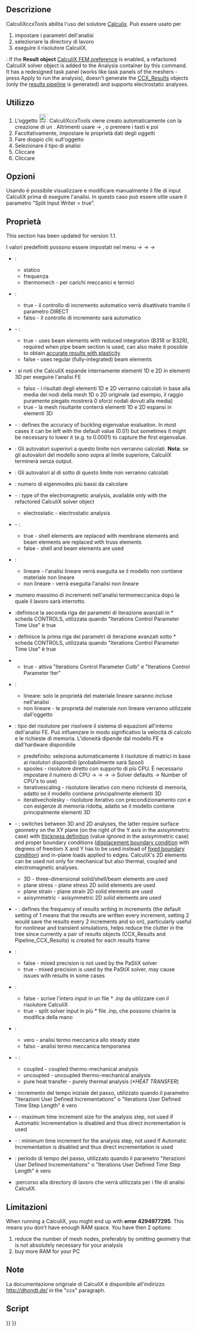 <languages/>

<div class="mw-translate-fuzzy">
{{Docnav/it|[[FEM_FemMesh2Mesh/it|Converti mesh FEM in mesh]]|[[FEM_SolverCalculiX/it|Solutore CalculiX]]|[[FEM_Workbench/it|FEM]]|IconL=FEM_FemMesh2Mesh.png|IconC=Workbench_FEM.svg|IconR=Fem_Solver.svg}}
</div>

<div class="mw-translate-fuzzy">
{{GuiCommand/it
|Name=FEM SolverCalculixCxxtools
|Name/it=FEM SolverCalculixCxxtools
|MenuLocation=Solve → Solutore CalculiX Standard
|Workbenches=[[FEM_Workbench/it|FEM]]
|Shortcut=
|SeeAlso=[[FEM_tutorial/it|FEM tutorial]]
}}
</div>

<span id="Description"></span>
==Descrizione==

<div class="mw-translate-fuzzy">
CalculiXccxTools abilita l'uso del solutore [https://en.wikipedia.org/wiki/Calculix Calculix]. Può essere usato per
# impostare i parametri dell'analisi
# selezionare la directory di lavoro
# eseguire il risolutore CalculiX.
</div>

{{Version|1.1}}: If the '''Result object''' [[FEM_Preferences#CalculiX|CalculiX FEM preference]] is enabled, a refactored CalculiX solver object is added to the Analysis container by this command. It has a redesigned task panel (works like task panels of the meshers - press Apply to run the analysis), doesn't generate the [[FEM_ResultShow|CCX_Results]] objects (only the [[FEM_PostPipelineFromResult|results pipeline]] is generated) and supports electrostatic analyses.

<span id="Usage"></span>
== Utilizzo ==

<div class="mw-translate-fuzzy">
# L'oggetto [[Image:FEM_Solver.png|24px]] CalculiXccxTools viene creato automaticamente con la creazione di un {{KEY|[[Image:FEM_Analysis.png|24px]] [[FEM_Analysis/it|Contenitore di analisi]]}}. Altrimenti usare {{KEY|Solve}} → {{KEY|Solver CalculiX Standard}} , o premere i tasti {{KEY|S}} e poi {{KEY|X}}
# Facoltativamente, impostare le proprietà dati degli oggetti {{KEY|[[Image:FEM_Solver.png|24px]] CalculiXccxTools}}
# Fare doppio clic sull'oggetto {{KEY|[[Image:FEM_Solver.png|24px]] CalculiXccxTools}}
# Selezionare il tipo di analisi
# Cliccare {{KEY|Write .inp file}}
# Cliccare {{KEY|Run CalculiX}}
</div>

<span id="Options"></span>
== Opzioni ==

<div class="mw-translate-fuzzy">
Usando {{KEY|Edit .inp file}} è possibile visualizzare e modificare manualmente il file di input CalculiX prima di eseguire l'analisi. In questo caso può essere utile usare il parametro "Split Input Writer = true".
</div>

<span id="Properties"></span>
== Proprietà ==

This section has been updated for version 1.1.

<div class="mw-translate-fuzzy">
I valori predefiniti possono essere impostati nel menu {{KEY|Modifica}} → {{KEY|Preferenze}} → {{KEY|FEM}} → {{KEY|CalculiX}}
</div>

<div class="mw-translate-fuzzy">
* {{PropertyData|Analysis Type}}:
** statico
** frequenza
** thermomech - per carichi meccanici e termici
</div>

<div class="mw-translate-fuzzy">
* {{PropertyData|Iterations User Defined Incrementations}}:
** true - il controllo di incremento automatico verrà disattivato tramite il parametro DIRECT
** falso - il controllo di incremento sarà automatico
</div>

* {{PropertyData|Beam Reduced Integration}} - {{Version|1.0}}:
** true - uses beam elements with reduced integration (B31R or B32R), required when pipe beam section is used, can also make it possible to obtain [https://forum.freecad.org/viewtopic.php?t=61233 accurate results with plasticity]
** false - uses regular (fully-integrated) beam elements

<div class="mw-translate-fuzzy">
* {{PropertyData|Beam Shell Result Output 3D}}: si noti che CalculiX espande internamente elementi 1D e 2D in elementi 3D per eseguire l'analisi FE
** falso - i risultati degli elementi 1D e 2D verranno calcolati in base alla media dei nodi della mesh 1D o 2D originale (ad esempio, il raggio puramente piegato mostrerà 0 sforzi nodali dovuti alla media)
** true - la mesh risultante conterrà elementi 1D e 2D espansi in elementi 3D
</div>

* {{PropertyData|Buckling Accuracy}} - {{Version|1.1}}: defines the accuracy of buckling eigenvalue evaluation. In most cases it can be left with the default value (0.01) but sometimes it might be necessary to lower it (e.g. to 0.0001) to capture the first eigenvalue.

* {{PropertyData|Eigenmode High Limit}}: Gli autovalori superiori a questo limite non verranno calcolati. '''Nota''': se gli autovalori del modello sono sopra al limite superiore, CalculiX terminerà senza output.

* {{PropertyData|Eigenmode Low Limit}}: Gli autovalori al di sotto di questo limite non verranno calcolati

* {{PropertyData|Eigenmodes Count}}: numero di eigenmodes più bassi da calcolare

* {{PropertyData|Electromagnetic Mode}} - {{Version|1.0}}: type of the electromagnetic analysis, available only with the refactored CalculiX solver object
** electrostatic - electrostatic analysis

* {{PropertyData|Exclude Bending Stiffness}} - {{Version|1.1}}:
** true - shell elements are replaced with membrane elements and beam elements are replaced with truss elements
** false - shell and beam elements are used

<div class="mw-translate-fuzzy">
* {{PropertyData|Geometric Nonlinearity}}:
** lineare - l'analisi lineare verrà eseguita se il modello non contiene materiale non lineare
** non lineare - verrà eseguita l'analisi non lineare
</div>

<div class="mw-translate-fuzzy">
* {{PropertyData|Iterations Thermo Mech Maximum}}:numero massimo di incrementi nell'analisi termomeccanica dopo la quale il lavoro sarà interrotto.
</div>

<div class="mw-translate-fuzzy">
* {{PropertyData|Iterations Control parameter Cutb}}:definisce la seconda riga dei parametri di iterazione avanzati in * scheda CONTROLS, utilizzata quando "Iterations Control Parameter Time Use" è true
</div>

<div class="mw-translate-fuzzy">
* {{PropertyData|Iterations Control Parameter Iter}}: definisce la prima riga dei parametri di iterazione avanzati sotto * scheda CONTROLS, utilizzata quando "Iterations Control Parameter Time Use" è true
</div>

<div class="mw-translate-fuzzy">
* {{PropertyData|Iterations Control Parameter Time Use}}
** true - attiva "Iterations Control Parameter Cutb" e "Iterations Control Parameter Iter"
</div>

<div class="mw-translate-fuzzy">
* {{PropertyData|Material Nonlinearity}}:
** lineare: solo le proprietà del materiale lineare saranno incluse nell'analisi
** non lineare - le proprietà del materiale non lineare verranno utilizzate dall'oggetto {{KEY|[[Image:FEM_MaterialMechanicalNonlinear.png|24px]] '''[[FEM_MaterialMechanicalNonlinear|Nonlinear mechanical material]]'''}}
</div>

<div class="mw-translate-fuzzy">
* {{PropertyData|Matrix Solver Type}}: tipo del risolutore per risolvere il sistema di equazioni all'interno dell'analisi FE. Può influenzare in modo significativo la velocità di calcolo e le richieste di memoria. L'idoneità dipende dal modello FE e dall'hardware disponibile
** predefinito: seleziona automaticamente il risolutore di matrici in base ai risolutori disponibili (probabilmente sarà Spool)
** spooles - risolutore diretto con supporto di più CPU. È necessario impostare il numero di CPU {{KEY|Edit}} → {{KEY|Preferences}} → {{KEY|FEM}} → {{KEY|CalculiX}} → Solver defaults → Number of CPU's to use)
** iterativescaling - risolutore iterativo con meno richieste di memoria, adatto se il modello contiene principalmente elementi 3D
** iterativecholesky - risolutore iterativo con precondizionamento con e con esigenze di memoria ridotta, adatto se il modello contiene principalmente elementi 3D
</div>

* {{PropertyData|Model Space}} - {{Version|1.0}}: switches between 3D and 2D analyses, the latter require surface geometry on the XY plane (on the right of the Y axis in the axisymmetric case) with [[FEM_ElementGeometry2D|thickness definition]] (value ignored in the axisymmetric case) and proper boundary conditions ([[FEM_ConstraintDisplacement|displacement boundary condition]] with degrees of freedom X and Y has to be used instead of [[FEM_ConstraintFixed|fixed boundary condition]]) and in-plane loads applied to edges. CalculiX's 2D elements can be used not only for mechanical but also thermal, coupled and electromagnetic analyses.
** 3D - three-dimensional solid/shell/beam elements are used
** plane stress - plane stress 2D solid elements are used
** plane strain - plane strain 2D solid elements are used
** axisymmetric - axisymmetric 2D solid elements are used

* {{PropertyData|Output Frequency}} - {{Version|1.0}}: defines the frequency of results writing in increments (the default setting of 1 means that the results are written every increment, setting 2 would save the results every 2 increments and so on), particularly useful for nonlinear and transient simulations, helps reduce the clutter in the tree since currently a pair of results objects (CCX_Results and Pipeline_CCX_Results) is created for each results frame

* {{PropertyData|Pastix Mixed Precision}}:
** false - mixed precision is not used by the PaStiX solver
** true - mixed precision is used by the PaStiX solver, may cause issues with results in some cases

<div class="mw-translate-fuzzy">
* {{PropertyData|Split Input Writer}}:
** false - scrive l'intero input in un file * .inp da utilizzare con il risolutore CalculiX
** true - split solver input in più * file .inp, che possono chiarire la modifica della mano
</div>

<div class="mw-translate-fuzzy">
* {{PropertyData|Thermo Mechanical Steady State}}:
** vero - analisi termo meccanica allo steady state
** falso - analisi termo meccanica temporanea
</div>

* {{PropertyData|Thermo Mech Type}} - {{Version|1.0}}:
** coupled - coupled thermo-mechanical analysis
** uncoupled - uncoupled thermo-mechanical analysis
** pure heat transfer - purely thermal analysis (''*HEAT TRANSFER'')

<div class="mw-translate-fuzzy">
* {{PropertyData|Time Initial Step}}: incremento del tempo iniziale del passo, utilizzato quando il parametro "Iterazioni User Defined Incrementations" o "Iterations User Defined Time Step Length" è vero
</div>

* {{PropertyData|Time Maximum Increment}} - {{Version|1.0}}: maximum time increment size for the analysis step, not used if Automatic Incrementation is disabled and thus direct incrementation is used

* {{PropertyData|Time Minimum Increment}} - {{Version|1.0}}: minimum time increment for the analysis step, not used if Automatic Incrementation is disabled and thus direct incrementation is used

<div class="mw-translate-fuzzy">
* {{PropertyData|Time End}}: periodo di tempo del passo, utilizzato quando il parametro "Iterazioni User Defined Incrementations" o "Iterations User Defined Time Step Length" è vero
</div>

* {{PropertyData|Working Dir}}:percorso alla directory di lavoro che verrà utilizzata per i file di analisi CalculiX.

<span id="Limitations"></span>
==Limitazioni==

When running a CalculiX, you might end up with '''error 4294977295'''. This means you don't have enough RAM space. You have then 2 options:
# reduce the number of mesh nodes, preferably by omitting geometry that is not absolutely necessary for your analysis
# buy more RAM for your PC

<span id="Notes"></span>
== Note ==

La documentazione originale di CalculiX è disponibile all'indirizzo http://dhondt.de/ in the "ccx" paragraph.

<span id="Scripting"></span>
== Script ==


<div class="mw-translate-fuzzy">
{{Docnav/it|[[FEM_FemMesh2Mesh/it|Converti mesh FEM in mesh]]|[[FEM_SolverCalculiX/it|Solutore CalculiX]]|[[FEM_Workbench/it|FEM]]|IconL=FEM_FemMesh2Mesh.png|IconC=Workbench_FEM.svg|IconR=Fem_Solver.svg}}
</div>

{{FEM Tools navi{{#translation:}}}}
{{Userdocnavi{{#translation:}}}}